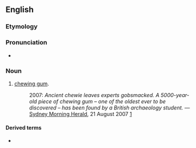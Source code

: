 {{also|Chewie}}
==English==

===Etymology===
{{suffix|en|chew|ie}}

===Pronunciation===
* {{audio|EN-AU ck1 chewie.ogg|Audio (AU)|lang=en}}

===Noun===
{{en-noun}}

# {{lb|en|AU|British|informal}} [[chewing gum]].
#: 2007: ''Ancient chewie leaves experts gobsmacked. A 5000-year-old piece of chewing gum &ndash; one of the oldest ever to be discovered &ndash; has been found by a British archaeology student.'' &mdash; [[w:Sydney Morning Herald|Sydney Morning Herald]], 21 August 2007 [http://www.smh.com.au/news/world/ancient-chewie-leaves-experts-gobsmacked/2007/08/20/1187462176038.html]

====Derived terms====
* {{l|en|chewie on ya boot}}